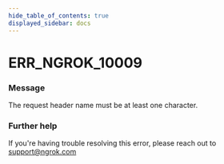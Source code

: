 ```yaml
---
hide_table_of_contents: true
displayed_sidebar: docs
---
```



# ERR_NGROK_10009

### Message

The request header name must be at least one character.

### Further help

If you're having trouble resolving this error, please reach out to [support@ngrok.com](mailto:support@ngrok.com?subject=Help%20with%20ERR_NGROK_10009)

<ErrorDetails error="err_ngrok_10009" />
